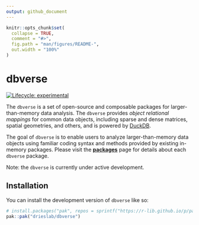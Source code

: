 ```yaml
---
output: github_document
---
```


<!-- README.md is generated from README.Rmd. Please edit that file -->

```r
knitr::opts_chunk$set(
  collapse = TRUE,
  comment = "#>",
  fig.path = "man/figures/README-",
  out.width = "100%"
)
```

# dbverse

<!-- badges: start -->
[![Lifecycle: experimental](https://img.shields.io/badge/lifecycle-experimental-orange.svg)](https://lifecycle.r-lib.org/articles/stages.html#experimental)
<!-- badges: end -->

The `dbverse` is a set of open-source and composable packages for larger-than-memory data analysis. The `dbverse` provides *object relational mappings* for common data objects, including sparse and dense matrices, spatial geometries, and others, and is powered by [DuckDB](https://duckdb.org/).

The goal of `dbverse` is to enable users to analyze larger-than-memory data objects using familiar coding syntax and methods provided by existing in-memory packages. Please visit the [**packages**](https://drieslab.github.io/dbverse/packages/) page for details about each `dbverse` package.

Note: the `dbverse` is currently under active development.

## Installation

You can install the development version of `dbverse` like so:

```r
# install.packages("pak", repos = sprintf("https://r-lib.github.io/p/pak/stable/%s/%s/%s", .Platform$pkgType, R.Version()$os, R.Version()$arch))
pak::pak("drieslab/dbverse")
```
